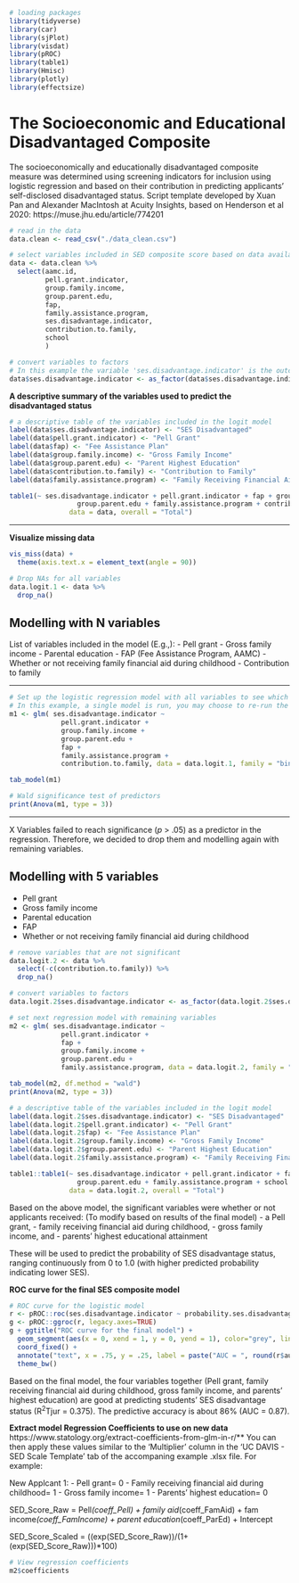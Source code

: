 
```r
# loading packages
library(tidyverse)
library(car)
library(sjPlot)
library(visdat)
library(pROC)
library(table1)
library(Hmisc)
library(plotly)
library(effectsize)
```


# **The Socioeconomic and Educational Disadvantaged Composite**

The socioeconomically and educationally disadvantaged composite measure was determined using screening indicators for inclusion using logistic regression and based on their contribution in predicting applicants’ self-disclosed disadvantaged status. 
Script template developed by Xuan Pan and Alexander MacIntosh at Acuity Insights, based on Henderson et al 2020: https://muse.jhu.edu/article/774201

```r
# read in the data
data.clean <- read_csv("./data_clean.csv")

# select variables included in SED composite score based on data available
data <- data.clean %>%
  select(aamc.id, 
         pell.grant.indicator, 
         group.family.income, 
         group.parent.edu, 
         fap, 
         family.assistance.program, 
         ses.disadvantage.indicator, 
         contribution.to.family, 
         school
         )

# convert variables to factors
# In this example the variable 'ses.disadvantage.indicator' is the outcome variable
data$ses.disadvantage.indicator <- as_factor(data$ses.disadvantage.indicator)
```

**A descriptive summary of the variables used to predict the disadvantaged status**
```r
# a descriptive table of the variables included in the logit model
label(data$ses.disadvantage.indicator) <- "SES Disadvantaged"
label(data$pell.grant.indicator) <- "Pell Grant"
label(data$fap) <- "Fee Assistance Plan"
label(data$group.family.income) <- "Gross Family Income"
label(data$group.parent.edu) <- "Parent Highest Education"
label(data$contribution.to.family) <- "Contribution to Family"
label(data$family.assistance.program) <- "Family Receiving Financial Aid during Childhood"

table1(~ ses.disadvantage.indicator + pell.grant.indicator + fap + group.family.income + 
                 group.parent.edu + family.assistance.program + contribution.to.family | school, 
               data = data, overall = "Total")
```

***

**Visualize missing data**

```r
vis_miss(data) +
  theme(axis.text.x = element_text(angle = 90)) 

# Drop NAs for all variables
data.logit.1 <- data %>%
  drop_na()
```

## **Modelling with N variables**

List of variables included in the model (E.g.,):
- Pell grant
- Gross family income
- Parental education
- FAP (Fee Assistance Program, AAMC)
- Whether or not receiving family financial aid during childhood
- Contribution to family

***

```r
# Set up the logistic regression model with all variables to see which ones are significant either through herarchical or stepwise regression
# In this example, a single model is run, you may choose to re-run the model with different variables based on the results of the first model
m1 <- glm( ses.disadvantage.indicator ~ 
             pell.grant.indicator + 
             group.family.income + 
             group.parent.edu + 
             fap + 
             family.assistance.program +
             contribution.to.family, data = data.logit.1, family = "binomial")
```

```r
tab_model(m1)
```

```r
# Wald significance test of predictors
print(Anova(m1, type = 3))
```

***

X Variables failed to reach significance (_p_ > .05) as a predictor in the regression. 
Therefore, we decided to drop them and modelling again with remaining variables.

## **Modelling with 5 variables**

- Pell grant
- Gross family income
- Parental education
- FAP
- Whether or not receiving family financial aid during childhood

```r
# remove variables that are not significant
data.logit.2 <- data %>%
  select(-c(contribution.to.family)) %>%
  drop_na()

# convert variables to factors
data.logit.2$ses.disadvantage.indicator <- as_factor(data.logit.2$ses.disadvantage.indicator)

# set next regression model with remaining variables
m2 <- glm( ses.disadvantage.indicator ~ 
             pell.grant.indicator + 
             fap + 
             group.family.income + 
             group.parent.edu + 
             family.assistance.program, data = data.logit.2, family = "binomial")

tab_model(m2, df.method = "wald")
print(Anova(m2, type = 3))
```

```r
# a descriptive table of the variables included in the logit model
label(data.logit.2$ses.disadvantage.indicator) <- "SES Disadvantaged"
label(data.logit.2$pell.grant.indicator) <- "Pell Grant"
label(data.logit.2$fap) <- "Fee Assistance Plan"
label(data.logit.2$group.family.income) <- "Gross Family Income"
label(data.logit.2$group.parent.edu) <- "Parent Highest Education"
label(data.logit.2$family.assistance.program) <- "Family Receiving Financial Aid during Childhood"

table1::table1(~ ses.disadvantage.indicator + pell.grant.indicator + fap + group.family.income + 
                 group.parent.edu + family.assistance.program + school + age + gender + group.race + group.lang, 
               data = data.logit.2, overall = "Total")
```

Based on the above model, the significant variables were whether or not applicants received:
(To modify based on results of the final model)
- a Pell grant, 
- family receiving financial aid during childhood, 
- gross family income, and 
- parents' highest educational attainment 

These will be used to predict the probability of SES disadvantage status, ranging continuously from 0 to 1.0 (with higher predicted probability indicating lower SES).


**ROC curve for the final SES composite model**

```r
# ROC curve for the logistic model
r <- pROC::roc(ses.disadvantage.indicator ~ probability.ses.disadvantage, data.logit.2, quiet = TRUE)
g <- pROC::ggroc(r, legacy.axes=TRUE)
g + ggtitle("ROC curve for the final model") + 
  geom_segment(aes(x = 0, xend = 1, y = 0, yend = 1), color="grey", linetype="dashed") + 
  coord_fixed() +
  annotate("text", x = .75, y = .25, label = paste("AUC = ", round(r$auc, digits = 2))) +
  theme_bw()
```

Based on the final model, the four variables together (Pell grant, family receiving financial aid during childhood, gross family income, and parents' highest education) are good at predicting students' SES disadvantage status (R^2^Tjur = 0.375). The predictive accuracy is about 86% (AUC = 0.87).


**Extract model Regression Coefficients to use on new data**
https://www.statology.org/extract-coefficients-from-glm-in-r/**
You can then apply these values similar to the 'Multiplier' column in the 'UC DAVIS - SED Scale Template' tab of the accompaning example .xlsx file. 
For example: 

New Applcant 1:
- Pell grant= 0
- Family receiving financial aid during childhood= 1
- Gross family income= 1
- Parents' highest education= 0 

SED_Score_Raw = Pell*(coeff_Pell) + family aid*(coeff_FamAid) + fam income*(coeff_FamIncome) + parent education*(coeff_ParEd) + Intercept

SED_Score_Scaled = ((exp(SED_Score_Raw))/(1+(exp(SED_Score_Raw)))*100)


```r
# View regression coefficients
m2$coefficients

```